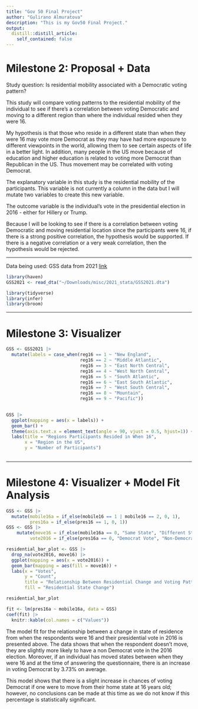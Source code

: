 ```yaml
---
title: "Gov 50 Final Project"
author: "Gulirano Almuratova"
description: "This is my Gov50 Final Project."
output:
  distill::distill_article:
    self_contained: false
---
```




# Milestone 2: Proposal + Data 

Study question: Is residential mobility associated with a Democratic voting pattern?  

This study will compare voting patterns to the residential mobility of the individual to see if there’s a correlation between voting Democratic and moving to a different region than where the individual resided when they were 16.  

My hypothesis is that those who reside in a different state than when they were 16 may vote more Democrat as they may have had more exposure to different viewpoints in the world, allowing them to see certain aspects of life in a better light. In addition, many people in the US move because of education and higher education is related to voting more Democrat than Republican in the US. Thus movement may be correlated with voting Democrat.  

The explanatory variable in this study is the residential mobility of the participants. This variable is not currently a column in the data but I will mutate two variables to create this new variable. 

The outcome variable is the individual's vote in the presidential election in 2016 - either for Hillery or Trump.  

Because I will be looking to see if there is a correlation between voting Democratic and moving residential location since the participants were 16, if there is a strong positive correlation, the hypothesis would be supported. If there is a negative correlation or a very weak correlation, then the hypothesis would be rejected.  

*** 

Data being used: GSS data from 2021 [link](https://gss.norc.org/get-the-data) 

```r
library(haven)
GSS2021 <- read_dta("~/Downloads/misc/2021_stata/GSS2021.dta")
```

```r
library(tidyverse)
library(infer)
library(broom)
```

*** 
# Milestone 3: Visualizer
```r
GSS <- GSS2021 |>
  mutate(labels = case_when(reg16 == 1 ~ "New England",
                            reg16 == 2 ~ "Middle Atlantic",
                            reg16 == 3 ~ "East North Central",
                            reg16 == 4 ~ "West North Central",
                            reg16 == 5 ~ "South Atlantic",
                            reg16 == 6 ~ "East South Atlantic",
                            reg16 == 7 ~ "West South Central",
                            reg16 == 8 ~ "Mountain",
                            reg16 == 9 ~ "Pacific"))
  
```

```r
GSS |>
  ggplot(mapping = aes(x = labels)) +
  geom_bar() +
  theme(axis.text.x = element_text(angle = 90, vjust = 0.5, hjust=1)) +
  labs(title = "Regions Participants Resided in When 16",
       x = "Region in the US",
       y = "Number of Participants")
  
```
***

# Milestone 4: Visualizer + Model Fit Analysis 
```r
GSS <- GSS |>
  mutate(mobile16a = if_else(mobile16 == 1 | mobile16 == 2, 0, 1), 
         pres16a = if_else(pres16 == 1, 0, 1))
GSS <- GSS |>
    mutate(move16 = if_else(mobile16a == 0, "Same State", "Different State"), 
         vote2016 = if_else(pres16a == 0, "Democrat Vote", "Non-Democrat Vote")) 

residential_bar_plot <- GSS |>
  drop_na(vote2016, move16) |>
  ggplot(mapping = aes(x = vote2016)) +
  geom_bar(mapping = aes(fill = move16)) +
  labs(x = "Votes", 
       y = "Count", 
       title = "Relationship Between Residential Change and Voting Patterns", 
       fill = "Residential State Change")

residential_bar_plot
```


```r
fit <- lm(pres16a ~ mobile16a, data = GSS) 
coef(fit) |>
  knitr::kable(col.names = c("Values"))

```

The model fit for the relationship between a change in state of residence from when the respondents were 16 and their presidential vote in 2016 is presented above. The data shows that when the respondent doesn't move, they are slightly more likely to have a non Democrat vote in the 2016 election. Moreover, if an individual has moved states between when they were 16 and at the time of answering the questionnaire, there is an increase in voting Democrat by 3.73% on average. 

This model shows that there is a slight increase in chances of voting Democrat if one were to move from their home state at 16 years old; however, no conclusions can be made at this time as we do not know if this percentage is statistically significant. 

